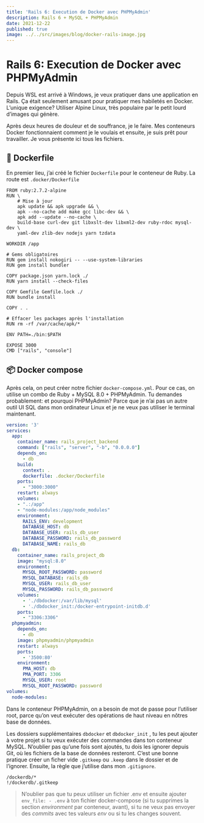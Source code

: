 ```yaml
---
title: 'Rails 6: Execution de Docker avec PHPMyAdmin'
description: Rails 6 + MySQL + PHPMyAdmin
date: 2021-12-22
published: true
image: ../../src/images/blog/docker-rails-image.jpg
---
```


# Rails 6: Execution de Docker avec PHPMyAdmin

Depuis WSL est arrivé à Windows, je veux pratiquer dans une application en Rails. Ça était seulement amusant pour pratiquer mes habiletés en Docker. L’unique exigence? Utiliser Alpine Linux, très populaire par le petit lourd d’images qui génère.

Après deux heures de douleur et de souffrance, je le faire. Mes conteneurs Docker fonctionnaient comment je le voulais et ensuite, je suis prêt pour travailler. Je vous présente ici tous les fichiers.

## 🐳 Dockerfile

En premier lieu, j’ai créé le fichier `Dockerfile` pour le conteneur de Ruby. La route est `.docker/Dockerfile`

```docker
FROM ruby:2.7.2-alpine
RUN \
    # Mise à jour
    apk update && apk upgrade && \
    apk --no-cache add make gcc libc-dev && \
    apk add --update --no-cache \
    build-base curl-dev git libxslt-dev libxml2-dev ruby-rdoc mysql-dev \
    yaml-dev zlib-dev nodejs yarn tzdata

WORKDIR /app

# Gems obligatoires
RUN gem install nokogiri -- --use-system-libraries
RUN gem install bundler

COPY package.json yarn.lock ./
RUN yarn install --check-files

COPY Gemfile Gemfile.lock ./
RUN bundle install

COPY . .

# Effacer les packages après l'installation
RUN rm -rf /var/cache/apk/*

ENV PATH=./bin:$PATH

EXPOSE 3000
CMD ["rails", "console"]
```

## 📦 Docker compose

Après cela, on peut créer notre fichier `docker-compose.yml`. Pour ce cas, on utilise un combo de Ruby + MySQL 8.0 + PHPMyAdmin. Tu demandes probablement: et pourquoi PHPMyAdmin? Parce que je n’ai pas un autre outil UI SQL dans mon ordinateur Linux et je ne veux pas utiliser le terminal maintenant.

```yaml
version: '3'
services:
  app:
    container_name: rails_project_backend
	command: ["rails", "server", "-b", "0.0.0.0"]
    depends_on:
      - db
    build:
      context: .
      dockerfile: .docker/Dockerfile
    ports:
      - "3000:3000"
    restart: always
    volumes:
    - ".:/app"
    - "node-modules:/app/node_modules"
    environment:
      RAILS_ENV: development
      DATABASE_HOST: db
      DATABASE_USER: rails_db_user
      DATABASE_PASSWORD: rails_db_password
	  DATABASE_NAME: rails_db
  db:
    container_name: rails_project_db
    image: "mysql:8.0"
    environment:
      MYSQL_ROOT_PASSWORD: password
      MYSQL_DATABASE: rails_db
      MYSQL_USER: rails_db_user
      MYSQL_PASSWORD: rails_db_password
    volumes:
      - './dbdocker:/var/lib/mysql'
      - './dbdocker_init:/docker-entrypoint-initdb.d'
    ports:
      - "3306:3306"
  phpmyadmin:
    depends_on:
      - db
    image: phpmyadmin/phpmyadmin
    restart: always
    ports:
      - '3500:80'
    environment:
      PMA_HOST: db
      PMA_PORT: 3306
      MYSQL_USER: root
      MYSQL_ROOT_PASSWORD: password
volumes:
  node-modules:
```

Dans le conteneur PHPMyAdmin, on a besoin de mot de passe pour l’utiliser root, parce qu’on veut exécuter des opérations de haut niveau en nôtres base de données.

Les dossiers supplémentaires `dbdocker` et `dbdocker_init` , tu les peut ajouter à votre projet si tu veux exécuter des commandes dans ton conteneur MySQL. N’oublier pas qu’une fois sont ajoutés, tu dois les ignorer depuis Git, où les fichiers de la base de données resteront. C’est une bonne pratique créer un ficher vide `.gitkeep` ou `.keep` dans le dossier et de l’ignorer. Ensuite, la règle que j’utilise dans mon `.gitignore`.

```ignore
/dockerdb/*
!/dockerdb/.gitkeep
```

> N’oublier pas que tu peux utiliser un fichier .env et ensuite ajouter `env_file: - .env` à ton fichier docker-compose (si tu supprimes la section _environment_ par conteneur, avant), si tu ne veux pas envoyer des _commits_ avec tes valeurs _env_ ou si tu les changes souvent.
